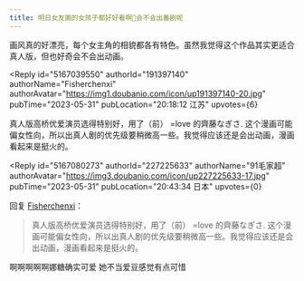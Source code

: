```yaml
---
title: 明日女友画的女孩子都好好看啊🥲会不会出番剧呢
---
```



<Forum groupName="动画番剧" groupUrl="https://www.douban.com/group/596353/" archivedAt="2025-05-16T14:29:30.366Z">
  <Post
    id="289405766"
    title="明日女友画的女孩子都好好看啊🥲会不会出番剧呢"
    url="https://www.douban.com/group/topic/289405766/?_spm_id=MjI3MjI1NjMz"
    pubTime="2023-11-22"
    highlightUserId="191397140"
  >
画风真的好漂亮，每个女主角的相貌都各有特色。虽然我觉得这个作品其实更适合真人版，但也好奇会不会出动画。

<Reply
  id="5167039550"
  authorId="191397140"
  authorName="Fisherchenxi"
  authorAvatar="https://img1.doubanio.com/icon/up191397140-20.jpg"
  pubTime="2023-05-31"
  pubLocation="20:18:12 江苏"
  upvotes={6}
>
真人版高桥优爱演员选得特别好，用了（前） =love 的齊藤なぎさ.
这个漫画可能偏女性向，所以出真人剧的优先级要稍微高一些。我觉得应该还是会出动画，漫画看起来是挺火的。
</Reply>

<Reply
  id="5167080273"
  authorId="227225633"
  authorName="91毛家超"
  authorAvatar="https://img3.doubanio.com/icon/up227225633-17.jpg"
  pubTime="2023-05-31"
  pubLocation="20:43:34 日本"
  upvotes={0}
>
回复 [Fisherchenxi](https://www.douban.com/people/191397140/)：
 > 真人版高桥优爱演员选得特别好，用了（前） =love 的齊藤なぎさ.
> 这个漫画可能偏女性向，所以出真人剧的优先级要稍微高一些。我觉得应该还是会出动画，漫画看起来是挺火的。

啊啊啊啊啊娜糖确实可爱 她不当爱豆感觉有点可惜
</Reply>
  </Post>
</Forum>
